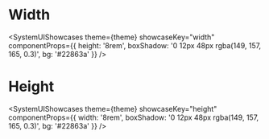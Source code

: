 


# Width

<SystemUIShowcases
  theme={theme}
  showcaseKey="width"
  componentProps={{
    height: '8rem',
    boxShadow: '0 12px 48px rgba(149, 157, 165, 0.3)',
    bg: '#22863a'
  }}
/>

# Height

<SystemUIShowcases
  theme={theme}
  showcaseKey="height"
  componentProps={{
    width: '8rem',
    boxShadow: '0 12px 48px rgba(149, 157, 165, 0.3)',
    bg: '#22863a'
  }}
/>
